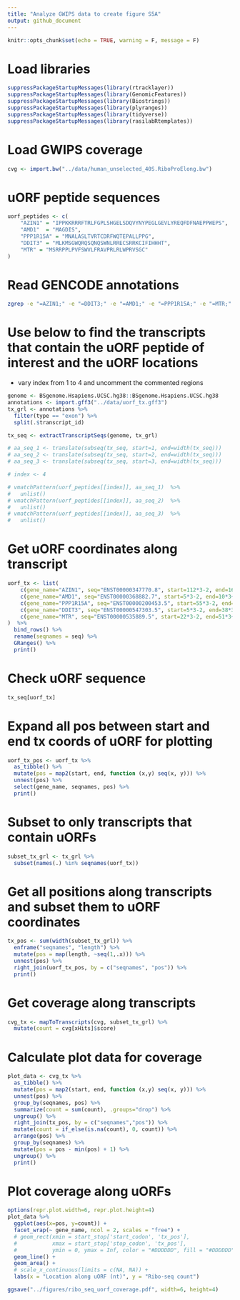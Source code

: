 ```yaml
---
title: "Analyze GWIPS data to create figure S5A"
output: github_document
---
```


```r
knitr::opts_chunk$set(echo = TRUE, warning = F, message = F)
```

# Load libraries

```r
suppressPackageStartupMessages(library(rtracklayer))
suppressPackageStartupMessages(library(GenomicFeatures))
suppressPackageStartupMessages(library(Biostrings))
suppressPackageStartupMessages(library(plyranges))
suppressPackageStartupMessages(library(tidyverse))
suppressPackageStartupMessages(library(rasilabRtemplates))
```

# Load GWIPS coverage

```r
cvg <- import.bw("../data/human_unselected_40S.RiboProElong.bw")
```

# uORF peptide sequences

```r
uorf_peptides <- c(
    "AZIN1" = "IPPKKRRRFTRLFGPLSHGELSDQVYNYPEGLGEVLYREQFDFNAEPPWEPS",
    "AMD1"  = "MAGDIS",
    "PPP1R15A" = "MNALASLTVRTCDRFWQTEPALLPPG",
    "DDIT3" = "MLKMSGWQRQSQNQSWNLRRECSRRKCIFIHHHT",
    "MTR" = "MSRRPPLPVFSWVLFRAVPRLRLWPRVSGC"
)
```

# Read GENCODE annotations

```bash
zgrep -e "=AZIN1;" -e "=DDIT3;" -e "=AMD1;" -e "=PPP1R15A;" -e "=MTR;" gencode.v26.annotation.gff3.gz > uorf_tx.gff3
```

# Use below to find the transcripts that contain the uORF peptide of interest and the uORF locations
 - vary index from 1 to 4 and uncomment the commented regions

```r
genome <- BSgenome.Hsapiens.UCSC.hg38::BSgenome.Hsapiens.UCSC.hg38
annotations <- import.gff3("../data/uorf_tx.gff3")
tx_grl <- annotations %>% 
  filter(type == "exon") %>% 
  split(.$transcript_id)

tx_seq <- extractTranscriptSeqs(genome, tx_grl)

# aa_seq_1 <- translate(subseq(tx_seq, start=1, end=width(tx_seq)))
# aa_seq_2 <- translate(subseq(tx_seq, start=2, end=width(tx_seq)))
# aa_seq_3 <- translate(subseq(tx_seq, start=3, end=width(tx_seq)))

# index <- 4

# vmatchPattern(uorf_peptides[[index]], aa_seq_1)  %>% 
#   unlist()
# vmatchPattern(uorf_peptides[[index]], aa_seq_2)  %>% 
#   unlist()
# vmatchPattern(uorf_peptides[[index]], aa_seq_3)  %>% 
#   unlist()
```

# Get uORF coordinates along transcript

```r
uorf_tx <- list(
    c(gene_name="AZIN1", seq="ENST00000347770.8", start=112*3-2, end=163*3+3),
    c(gene_name="AMD1", seq="ENST00000368882.7", start=5*3-2, end=10*3+3),
    c(gene_name="PPP1R15A", seq="ENST00000200453.5", start=55*3-2, end=80*3+3),
    c(gene_name="DDIT3", seq="ENST00000547303.5", start=5*3-2, end=38*3+3),
    c(gene_name="MTR", seq="ENST00000535889.5", start=22*3-2, end=51*3+3)
)  %>% 
  bind_rows() %>% 
  rename(seqnames = seq) %>% 
  GRanges() %>% 
  print()
```

# Check uORF sequence

```r
tx_seq[uorf_tx]
```

# Expand all pos between start and end tx coords of uORF for plotting

```r
uorf_tx_pos <- uorf_tx %>% 
  as_tibble() %>% 
  mutate(pos = map2(start, end, function (x,y) seq(x, y))) %>%
  unnest(pos) %>%
  select(gene_name, seqnames, pos) %>% 
  print()
```

# Subset to only transcripts that contain uORFs

```r
subset_tx_grl <- tx_grl %>% 
  subset(names(.) %in% seqnames(uorf_tx))
```

# Get all positions along transcripts and subset them to uORF coordinates

```r
tx_pos <- sum(width(subset_tx_grl)) %>% 
  enframe("seqnames", "length") %>% 
  mutate(pos = map(length, ~seq(1,.x))) %>% 
  unnest(pos) %>% 
  right_join(uorf_tx_pos, by = c("seqnames", "pos")) %>% 
  print()
```

# Get coverage along transcripts

```r
cvg_tx <- mapToTranscripts(cvg, subset_tx_grl) %>% 
  mutate(count = cvg[xHits]$score)
```

# Calculate plot data for coverage

```r
plot_data <- cvg_tx %>%
  as_tibble() %>%
  mutate(pos = map2(start, end, function (x,y) seq(x, y))) %>%
  unnest(pos) %>%
  group_by(seqnames, pos) %>% 
  summarize(count = sum(count), .groups="drop") %>% 
  ungroup() %>% 
  right_join(tx_pos, by = c("seqnames","pos")) %>% 
  mutate(count = if_else(is.na(count), 0, count)) %>% 
  arrange(pos) %>% 
  group_by(seqnames) %>% 
  mutate(pos = pos - min(pos) + 1) %>% 
  ungroup() %>% 
  print()
```

# Plot coverage along uORFs

```r
options(repr.plot.width=6, repr.plot.height=4)
plot_data %>%
  ggplot(aes(x=pos, y=count)) +
  facet_wrap(~ gene_name, ncol = 2, scales = "free") +
  # geom_rect(xmin = start_stop['start_codon', 'tx_pos'],
  #           xmax = start_stop['stop_codon', 'tx_pos'],
  #           ymin = 0, ymax = Inf, color = "#DDDDDD", fill = "#DDDDDD") +
  geom_line() +
  geom_area() +
  # scale_x_continuous(limits = c(NA, NA)) +
  labs(x = "Location along uORF (nt)", y = "Ribo-seq count")

ggsave("../figures/ribo_seq_uorf_coverage.pdf", width=6, height=4)
```